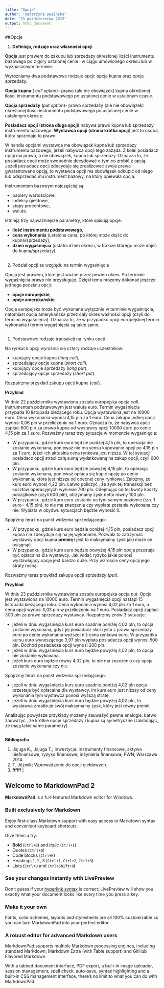 ```yaml
---
title: "Opcje"
author: "Katarzyna Dusińska"
date: "23 października 2015"
output: html_document
---
```


##Opcje

1. **Definicja, rodzaje oraz własności opcji**

**Opcja** jest prawem do zakupu lub sprzedaży określonej ilości instrumentu bazowego po z góry ustalonej cenie i w ciągu umówionego okresu lub w wyznaczonym terminie.

Wyróżniamy dwa  podstawowe rodzaje opcji: opcja kupna oraz opcja sprzedaży.

**Opcja kupna** ( _call option_)-  prawo (ale nie obowiązek) kupna określonej ilości instrumentu podstawowego po ustalonej cenie w ustalonym czasie.

**Opcja sprzedaży** (_put option_)- prawo sprzedaży (ale nie obowiązek) określonej ilości instrumentu podstawowego po ustalonej cenie w ustalonym okresie.

**Posiadacz opcji** (**strona długa opcji**) nabywa prawo kupna lub sprzedaży instrumentu bazowego. **Wystawca opcji** (**strona krótka opcji**) jest to osoba, która sprzedaje to prawo.

W handlu opcjami wystawca ma obowiązek kupna lub sprzedaży instrumentu bazowego, jeżeli nabywca opcji tego zażąda. Z kolei posiadacz opcji ma prawo, a nie obowiązek, kupna lub sprzedaży. Oznacza to, że posiadacz opcji może swobodnie decydować  o tym co zrobić  z opcją. Jeżeli posiadacz opcji zdecyduje się zrealizować  swoje prawa gwarantowane opcją, to wystawca opcji ma obowiązek odkupić  od niego lub odsprzedać  mu instrument bazowy, na który opiewała opcja.

Instrumentem bazowym najczęściej są: 

- papiery wartościowe,
- indeksy giełdowe,
- stopy procentowe,
- waluta.

Istnieją trzy najważniejsze parametry, które opisują opcje:

- **ilość  instrumentu podstawowego**,
- **cena wykonania** (ustalona cena, po której może dojść  do kupna/sprzedaży),
- **dzień wygaśnięcia** (ostatni dzień okresu, w trakcie którego może dojść  do kupna/sprzedaży).

##

2.  Podział opcji ze względu na termin wygaśnięcia

Opcja jest prawem, które jest ważne przez pewien okres. Po terminie wygaśnięcia prawo nie przysługuje. Dzięki temu możemy dokonać  jeszcze jednego podziału opcji:

- **opcje europejskie**,
- **opcje amerykańskie**. 


Opcja europejska może być wykonana wyłącznie w terminie wygaśnięcia, natomiast opcja amerykańska przez cały okres ważności opcji (czyli do terminu wygaśnięcia). Oznacza to, że w przypadku opcji europejskiej termin wykonania i termin wygaśnięcia są takie same.

##

1. Podstawowe rodzaje transakcji na rynku opcji

Na rynkach opcji wyróżnia się cztery rodzaje uczestników:

- kupujący opcje kupna (_long call_),
- sprzedający opcje kupna (_short call_),
- kupujący opcje sprzedaży (_long put_),
- sprzedający opcje sprzedaży (_short put_).

Rozpatrzmy przykład zakupu opcji kupna (_call_).

**Przykład**

W dniu 22 października wystawiona została europejska opcja _call_. Instrumentem podstawowym jest waluta euro. Termin wygaśnięcia przypada 10 listopada bieżącego roku. Opcja wystawiona jest na 10000 euro. Cena wykonania wynosi 4,15 pln za 1 euro. Cena zakupu jednej opcji wynosi 0,06 pln w przeliczeniu na 1 euro. Oznacza to, że nabywca opcji zapłaci 600 pln za prawo kupna od wystawcy opcji 10000 euro po cenie 4,15 pln za 1 euro. Rozważmy teraz trzy sytuacje w momencie wygaśnięcia:

- W przypadku, gdzie kurs euro będzie poniżej 4,15 pln, to operacja nie zostanie wykonana, ponieważ nie ma sensu kupowanie opcji po 4,15 pln za 1 euro, jeżeli ich aktualna  cena rynkowa jest niższa. W tej sytuacji posiadacz opcji straci całą sumę wydatkowaną na zakup opcji, czyli 600 pln.
- W przypadku, gdzie kurs euro będzie powyżej 4,15 pln, to operacja zostanie wykonana, ponieważ opłaca się kupić  opcję po cenie wykonania, która jest niższa od obecnej ceny rynkowej. Załóżmy, że kurs euro wynosi 4,22 pln. Łatwo policzyć , że zysk tej transakcji bez kosztów operacyjnych wyniesie 700 pln. Odejmując od tej kwoty koszty początkowe (czyli 600 pln), otrzymamy zysk netto równy 100 pln.
- W przypadku, gdzie kurs euro zostanie na tym samym poziomie (tzn. 1 euro= 4,15 pln), to nie ma znaczenia czy wypłata zostanie wykonana czy nie. Wypłata w obydwu sytuacjach będzie wynosić 0. 

Spójrzmy teraz na punkt widzenia sprzedającego:

- W przypadku, gdzie kurs euro będzie poniżej 4,15 pln, posiadacz opcji kupna nie zdecyduje się na jej wykonanie. Pozwala to zatrzymać wystawcy opcji kupna **premię** i jest to maksymalny zysk jaki może on osiągnąć.
- W przypadku, gdzie kurs euro będzie powyżej 4,15 pln opcja przestaje być opłacalna dla wystawcy. Jak widać ryzyko jakie ponosi wystawiający opcję jest bardzo duże. Przy wzroście ceny opcji jego straty rosną.

Rozważmy teraz przykład zakupu opcji sprzedaży (_put_).

**Przykład**

W dniu 23 października wystawiona została europejska opcja _put_. Opcja jest wystawiona na 10000 euro. Termin wygaśnięcia opcji nastąpi 15 listopada bieżącego roku. Cena wykonania wynosi 4,02 pln za 1 euro, a cena opcji wynosi 0,03 pln w przeliczeniu na 1 euro. Posiadacz opcji zapłaci 300 pln za prawo sprzedaży wystawcy. Rozpatrzmy znów 3 sytuacje:

- jeżeli w dniu wygaśnięcia kurs euro spadnie poniżej 4,02 pln, to opcja zostanie wykonana, gdyż jej posiadacz skorzysta z prawa sprzedaży euro po cenie wykonania wyższej niż cena rynkowa euro. W przypadku kursu euro wynoszącego 3,97 pln wypłata posiadacza opcji wynosi 500 pln. Dochód posiadacza opcji wynosi 200 pln.
- jeżeli w dniu wygaśnięcia kurs euro będzie powyżej 4,02 pln, to opcja nie zostanie wykonana. 
- jeżeli kurs euro będzie równy 4,02 pln, to nie ma znaczenia czy opcja zostanie wykonana czy nie. 

Spójrzmy teraz na punkt widzenia sprzedającego:

- jeżeli w dniu wygaśnięcia kurs euro spadnie poniżej 4,02 pln opcja przestaje być opłacalna dla wystawcy. Im kurs euro jest niższy od ceny wykonania tym wystawca ponosi wyższą stratę. 
- jeżeli w dniu wygaśnięcia kurs euro będzie powyżej 4,02 pln, to wystawca zrealizuje swój maksymalny zysk, który jest równy premii. 

Analizując powyższe przykłady możemy zauważyć pewne analogie. Łatwo zauważyć , że krótkie opcje sprzedaży i kupna są symetryczne (zakładając, że mają takie same parametry).


##

**Bibliografia**

1. Jajuga K., Jajuga T.; Inwestycje: instrumenty finansowe, aktywa niefinansowe, ryzyko finansowe, inżynieria finansowa; PWN, Warszawa 2014.
2. T. Jóźwik; Wprowadzenie do opcji giełdowych.
3. ffffff
							|
















## Welcome to MarkdownPad 2 ##

**MarkdownPad** is a full-featured Markdown editor for Windows.

### Built exclusively for Markdown ###

Enjoy first-class Markdown support with easy access to  Markdown syntax and convenient keyboard shortcuts.

Give them a try:

- **Bold** (`Ctrl+B`) and *Italic* (`Ctrl+I`)
- Quotes (`Ctrl+Q`)
- Code blocks (`Ctrl+K`)
- Headings 1, 2, 3 (`Ctrl+1`, `Ctrl+2`, `Ctrl+3`)
- Lists (`Ctrl+U` and `Ctrl+Shift+O`)

### See your changes instantly with LivePreview ###

Don't guess if your [hyperlink syntax](http://markdownpad.com) is correct; LivePreview will show you exactly what your document looks like every time you press a key.

### Make it your own ###

Fonts, color schemes, layouts and stylesheets are all 100% customizable so you can turn MarkdownPad into your perfect editor.

### A robust editor for advanced Markdown users ###

MarkdownPad supports multiple Markdown processing engines, including standard Markdown, Markdown Extra (with Table support) and GitHub Flavored Markdown.

With a tabbed document interface, PDF export, a built-in image uploader, session management, spell check, auto-save, syntax highlighting and a built-in CSS management interface, there's no limit to what you can do with MarkdownPad.
